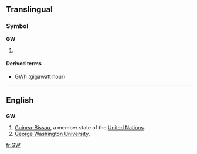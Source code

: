 {{see|.gw}}
==Translingual==
===Symbol===
'''GW'''
# {{SI-unit|giga|watt|[[power]]}}

====Derived terms====
*[[GWh]] (gigawatt hour)

----

==English==
==={{abbreviation}}===
'''GW'''
#[[Guinea-Bissau]], a member state of the [[United Nations]].
#[[w:George Washington University|George Washington University]].

[[fr:GW]]